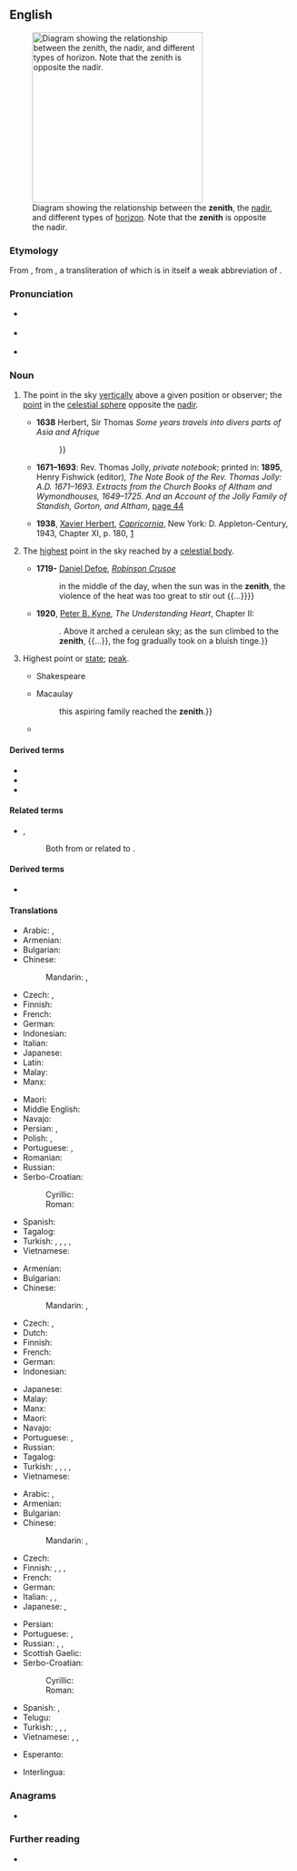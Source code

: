 {{also|zénith}}
==English==
{{was wotd|2008|November|28}}
[[File:Zenith-Nadir-Horizon.svg|thumb|300px|right|Diagram showing the relationship between the '''zenith''', the [[nadir]], and different types of [[horizon]]. Note that the '''zenith''' is opposite the nadir.]]

===Etymology===
From {{inh|en|enm|cenyth}}, from {{der|en|ML.|cenit}}, a transliteration of {{der|en|ar|سَمْت||direction, path}} which is in itself a weak abbreviation of {{m|ar|سَمْت اَلرَّأْس||direction of the head}}.

===Pronunciation===
* {{a|UK}} {{IPA|/ˈzɛn.ɪθ/|lang=en}}
* {{a|US}} {{IPA|/ˈzi.nɪθ/|lang=en}}
* {{audio|en-us-zenith.ogg|Audio (US)|lang=en}}

===Noun===
{{en-noun}}

# {{lb|en|astronomy}} The point in the sky [[vertically]] above a given position or observer; the [[point]] in the [[celestial sphere]] opposite the [[nadir]].
#: {{ant|en|nadir|perigee}}
#* '''1638''' Herbert, Sir Thomas ''Some years travels into divers parts of Asia and Afrique''
#*: {{quote|en|The 12 day wee had the wind high and large ſo that in two dayes ſaile we made the Sunne our '''Zenith''' or verticall point{{...}}}}
#* '''1671–1693''': Rev. Thomas Jolly, ''private notebook''; printed in: '''1895''', Henry Fishwick (editor), ''The Note Book of the Rev. Thomas Jolly: A.D. 1671–1693. Extracts from the Church Books of Altham and Wymondhouses, 1649–1725. And an Account of the Jolly Family of Standish, Gorton, and Altham'', [http://books.google.co.uk/books?ei=L-9bSa-FKYuiyAS3xqmCDA&id=TA71Bp2xMq0C&dq=%22of+christ+and+his+gospell%2C%22&q=zenith&pgis=1#search_anchor page 44]
#*: {{quote|en|In this 10th m. appeared that prodigious Comett the tayl whereof was like the blade of a double edged sword, and reached almost from the horizon to the '''zenith'''.}}
#* '''1938''', [[w:Xavier Herbert|Xavier Herbert]], ''[[w:Capricornia (novel)|Capricornia]]'', New York: D. Appleton-Century, 1943, Chapter XI, p. 180, [https://archive.org/details/capricornianovel00herb]
#*: {{quote|en|In the east a pillar of cloud reared from horizon to '''zenith''', with a kind of arm outstretched like a threatening colossus.}}
# {{lb|en|astronomy}} The [[highest]] point in the sky reached by a [[celestial body]].
#* '''1719-''' [[w:Daniel Defoe|Daniel Defoe]], ''[[w:Robinson Crusoe|Robinson Crusoe]]''
#*: {{quote|en|{{...}} in the middle of the day, when the sun was in the '''zenith''', the violence of the heat was too great to stir out {{...}}}}
#* '''1920''', [[w:Peter B. Kyne|Peter B. Kyne]], ''The Understanding Heart'', Chapter II:
#*: {{quote|en|As far to the west as Monica could see, her world was a sea of fog, {{...}}. Above it arched a cerulean sky; as the sun climbed to the '''zenith''', {{...}}, the fog gradually took on a bluish tinge.}}
# {{lb|en|by extension}} Highest point or [[state]]; [[peak]].
#: {{syn|en|acme|apogee|culmination|pinnacle}}
#* Shakespeare
#*: {{quote|en|I find my '''zenith''' doth depend upon / A most auspicious star.}}
#* Macaulay
#*: {{quote|en|It was during those civil troubles {{...}} this aspiring family reached the '''zenith'''.}}
#* {{quote-book
|page=173
|year=1900
|author=William Beckford
|title=The History of the Caliph Vathek
|url=http://books.google.com/books?id=KnArAAAAMAAJ
|passage="There for a while I enjoyed myself in the '''zenith''' of glory and pleasure."}}

====Derived terms====
* {{l|en|zenithal}}
* {{l|en|zenithally}}
* {{l|en|zenithward}}

====Related terms====
* {{l|en|azimuth}}, {{l|en|nadir}}
*: Both from or related to {{m|ar|سمت|السَّمْت|direction}}.

====Derived terms====
* {{l|en|zenith telescope}}

====Translations====
{{trans-top|astronomy: point vertically above a position or observer}}
* Arabic: {{t|ar|سَمْت|m}}, {{t|ar|ذُرْوَة|f}}
* Armenian: {{t+|hy|զենիթ}}
* Bulgarian: {{t+|bg|зени́т|m}}
* Chinese:
*: Mandarin: {{t+|cmn|天頂|sc=Hani}}, {{t+|cmn|天顶|tr=tiāndǐng|sc=Hani}}
* Czech: {{t+|cs|nadhlavník|m}}, {{t+|cs|zenit|m}}
* Finnish: {{t+|fi|zeniitti}}
* French: {{t+|fr|zénith|m}}
* German: {{t+|de|Zenit|m}}
* Indonesian: {{t+|id|zenit}}
* Italian: {{t+|it|zenit|m}}
* Japanese: {{t+|ja|天頂|tr=てんちょう, tenchō}}
* Latin: {{t|la|cenit|n}} {{qualifier|Mediaeval}}
* Malay: {{t|ms|zenit}}
* Manx: {{t|gv|ard-niau|m}}
{{trans-mid}}
* Maori: {{t|mi|kōmata o te rangi}}
* Middle English: {{t|enm|cenyth}}
* Navajo: {{t|nv|yá ʼałníiʼgi}}
* Persian: {{t+|fa|سمت‌الرأس|tr=samt-or-ra's|sc=fa-Arab}}, {{t|fa|سرسو|tr=sarsu}}
* Polish: {{t+|pl|zenit|m}}, {{t+|pl|apogeum|n}}
* Portuguese: {{t+|pt|zénite|m}} {{qualifier|Portugal}}, {{t+|pt|zênite|m}} {{qualifier|Brazil}}
* Romanian: {{t+|ro|dric|m}}
* Russian: {{t+|ru|зени́т|m}}
* Serbo-Croatian: {{t|sh|tjemenište|n}}
*: Cyrillic: {{t|sh|зенит|m}}
*: Roman: {{t+|sh|zenit|m}}
* Spanish: {{t+|es|cenit|m}}
* Tagalog: {{t|tl|ituktok}}
* Turkish: {{t+|tr|zenit}}, {{t+|tr|başucu}}, {{t+|tr|başucu noktası}}, {{t|tr|setürreis}}, {{t+|tr|tepe}}
* Vietnamese: {{t+|vi|thiên đỉnh}}
{{trans-bottom}}

{{trans-top|astronomy: highest point reached by a celestial body}}
* Armenian: {{t+|hy|զենիթ}}
* Bulgarian: {{t+|bg|зени́т|m}}
* Chinese:
*: Mandarin: {{t+|cmn|天頂|sc=Hani}}, {{t+|cmn|天顶|tr=tiāndǐng|sc=Hani}}
* Czech: {{t+|cs|nadhlavník|m}}, {{t+|cs|zenit|m}}
* Dutch: {{t+|nl|zenit|n}}
* Finnish: {{t+|fi|lakipiste}}
* French: {{t+|fr|zénith|m}}
* German: {{t+|de|Zenit|m}}
* Indonesian: {{t+|id|zenit}}
{{trans-mid}}
* Japanese: {{t+|ja|天頂|tr=てんちょう, tenchō}}
* Malay: {{t|ms|zenit}}
* Manx: {{t|gv|ard-niau|m}}
* Maori: {{t|mi|[[kōmata]] ([[kōmata o te rangi|o te rangi]])}}
* Navajo: {{t|nv|yá ʼałníiʼgi}}
* Portuguese: {{t+|pt|zénite|m}} {{qualifier|Portugal}}, {{t+|pt|zênite|m}} {{qualifier|Brazil}}
* Russian: {{t+|ru|зени́т|m}}
* Tagalog: {{t|tl|ituktok}}
* Turkish: {{t+|tr|zenit}}, {{t+|tr|zirve}}, {{t+|tr|doruk}}, {{t+|tr|tepe}}, {{t+|tr|ayyuk}}
* Vietnamese: {{t+|vi|thiên đỉnh}}
{{trans-bottom}}

{{trans-top|highest point or state; peak}}
* Arabic: {{t|ar|سَمْت|m}}, {{t|ar|ذُرْوَة|f}}
* Armenian: {{t+|hy|զենիթ}}
* Bulgarian: {{t+|bg|зени́т|m}}
* Chinese:
*: Mandarin: {{t+|cmn|頂點|sc=Hani}}, {{t+|cmn|顶点|tr=dǐngdiǎn|sc=Hani}}
* Czech: {{t+|cs|zenit|m}}
* Finnish: {{t+|fi|huippu}}, {{t+|fi|huipennus}}, {{t|fi|huippukohta}}, {{t+|fi|kohokohta}}
* French: {{t+|fr|zénith|m}}
* German: {{t+|de|Zenit|m}}
* Italian: {{t+|it|zenit|m}}, {{t+|it|culmine|m}}, {{t+|it|apice|m}}
* Japanese: {{t|ja|頂点|tr=ちょうてん, chōten}}, {{t|ja|絶頂|tr=ぜっちょう, zecchō}}
{{trans-mid}}
* Persian: {{t+|fa|اوج|tr=owj|sc=fa-Arab}}
* Portuguese: {{t+|pt|topo|m}}, {{t+|pt|cume|m}}
* Russian: {{t+|ru|зени́т|m}}, {{t+|ru|расцве́т|m}}, {{t|ru|вы́сшая то́чка|f}}
* Scottish Gaelic: {{t|gd|bàrr|m}}
* Serbo-Croatian:
*: Cyrillic: {{t|sh|зенит|m}}
*: Roman: {{t+|sh|zenit|m}}
* Spanish: {{t+|es|apogeo|m}}, {{t+|es|cenit|m}}
* Telugu: {{t+|te|స్వర్గము}}
* Turkish: {{t+|tr|zirve}}, {{t+|tr|doruk}}, {{t+|tr|tepe}}, {{t+|tr|ayyuk}}
* Vietnamese: {{t+|vi|cực điểm}}, {{t|vi|điểm cao nhất}}, {{t+|vi|tột đỉnh}}
{{trans-bottom}}

{{checktrans-top}}
* Esperanto: {{t-check|eo|zenito}}
{{trans-mid}}
* Interlingua: {{t-check|ia|zenit}}
{{trans-bottom}}

===Anagrams===
* {{anagrams|en|Heintz|Hintze}}

===Further reading===
* {{pedia}}